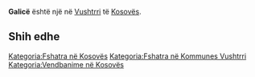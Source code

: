 {{Fshat në 
 | Emri                = Galicë
 | EmriAlt                = 
 | NAME_SHORT_FORM=      
 | NAME_GENERIC=      
 | NAME_SORT_NAME_RO=      GALICE
 | FULL_NAME_RO = Galicë
 | FULL_NAME_ND_RO=Galice
 | SORT_NAME_RG=GALICE
 | FULL_NAME_RG=Galicë
 | FULL_NAME_ND_RG=Galice
 | SRP_NAME_SHORT_FORM=      
 | SRP_NAME_GENERIC=      
 | SRP_NAME_SORT_NAME_RO=      
 | SRP_FULL_NAME_RO = 
 | SRP_FULL_NAME_ND_RO=
 | SRP_SORT_NAME_RG=
 | SRP_FULL_NAME_RG=
 | SRP_FULL_NAME_ND_RG=
 | Emri (Rasa dhanore) = 
 | Figura              = 
 | Shteti              = Kosovo
 | Komuna              = Vushtrri
 | Kodi postar         = 
 | Sipërfaqja          = 

 | Popullsia           = 

 | Regj. i popullsisë  = 
 | Dend. e popullsisë  = 
 | Faqja zyrtare       = 
 <!--- Koordinatat ----> 
 | Gjerësia            = 42.783611
 | Gjatësia            = 20.864444
 | Lartësia            = 
}}
'''Galicë''' është një [[]] në [[Vushtrri]] të [[Kosovës]].

<!-- == Gjeografia == -->
<!-- == Historia == -->
<!-- == Demografia == -->
== Shih edhe ==
{{Komuna Vushtrri}}
{{Kosovo-Administrata-Cung}}

[[Kategoria:Fshatra në Kosovës]]
[[Kategoria:Fshatra në Kommunes Vushtrri]]
[[Kategoria:Vendbanime në Kosovës]]